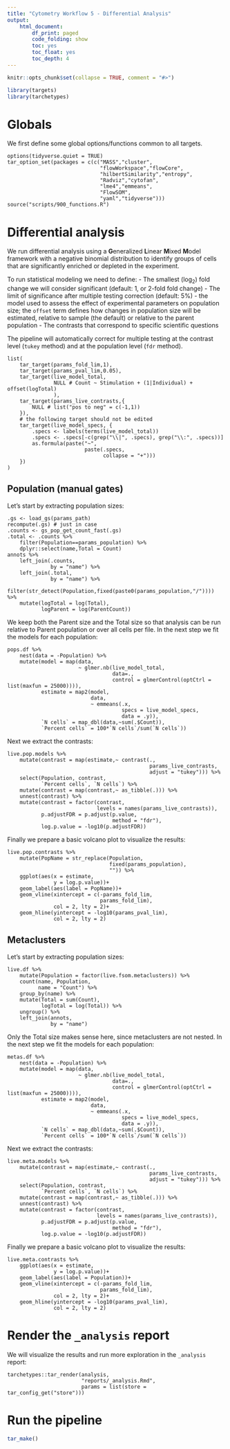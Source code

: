 ```yaml
---
title: "Cytometry Workflow 5 - Differential Analysis"
output: 
    html_document:
        df_print: paged
        code_folding: show
        toc: yes
        toc_float: yes
        toc_depth: 4
---
```


```r
knitr::opts_chunk$set(collapse = TRUE, comment = "#>")
```

```r
library(targets)
library(tarchetypes)
```

# Globals

We first define some global options/functions common to all targets.

```targets
options(tidyverse.quiet = TRUE)
tar_option_set(packages = c(c("MASS","cluster",
                              "flowWorkspace","flowCore",
                              "hilbertSimilarity","entropy",
                              "Radviz","cytofan",
                              "lme4","emmeans",
                              "FlowSOM",
                              "yaml","tidyverse")))
source("scripts/900_functions.R")
```

# Differential analysis

We run differential analysis using a **G**eneralized **L**inear **M**ixed **M**odel framework with a negative binomial distribution to identify groups of cells that are significantly enriched or depleted in the experiment.

To run statistical modeling we need to define:
  - The smallest (log~2~) fold change we will consider significant (default: 1, or 2-fold fold change)
  - The limit of significance after multiple testing correction (default: 5%)
  - the model used to assess the effect of experimental parameters on population size; the `offset` term defines how changes in population size will be estimated, relative to sample (the default) or relative to the parent population
  - The contrasts that correspond to specific scientific questions

The pipeline will automatically correct for multiple testing at the contrast level (`tukey` method) and at the population level (`fdr` method).

```targets
list(
    tar_target(params_fold_lim,1),
    tar_target(params_pval_lim,0.05),
    tar_target(live_model_total,
               NULL # Count ~ Stimulation + (1|Individual) + offset(logTotal)
               ),
    tar_target(params_live_contrasts,{
        NULL # list("pos to neg" = c(-1,1))
    }),
    # the following target should not be edited
    tar_target(live_model_specs, {
        .specs <- labels(terms(live_model_total))
        .specs <- .specs[-c(grep("\\|", .specs), grep("\\:", .specs))]
        as.formula(paste("~",
                         paste(.specs,
                               collapse = "+")))
    })
)
```

## Population (manual gates)

Let's start by extracting population sizes:

```targets
.gs <- load_gs(params_path)
recompute(.gs) # just in case
.counts <- gs_pop_get_count_fast(.gs)
.total <- .counts %>% 
    filter(Population==params_population) %>% 
    dplyr::select(name,Total = Count)
annots %>%
    left_join(.counts,
              by = "name") %>%
    left_join(.total,
              by = "name") %>%
    filter(str_detect(Population,fixed(paste0(params_population,"/")))) %>% 
    mutate(logTotal = log(Total),
           logParent = log(ParentCount))
```

We keep both the Parent size and the Total size so that analysis can be run relative to Parent population or over all cells per file. In the next step we fit the models for each population:

```targets
pops.df %>% 
    nest(data = -Population) %>% 
    mutate(model = map(data,
                       ~ glmer.nb(live_model_total,
                                  data=.,
                                  control = glmerControl(optCtrl = list(maxfun = 25000)))),
           estimate = map2(model,
                           data,
                           ~ emmeans(.x,
                                     specs = live_model_specs,
                                     data = .y)),
           `N cells` = map_dbl(data,~sum(.$Count)),
           `Percent cells` = 100*`N cells`/sum(`N cells`))
```

Next we extract the contrasts:

```targets
live.pop.models %>% 
    mutate(contrast = map(estimate,~ contrast(.,
                                              params_live_contrasts,
                                              adjust = "tukey"))) %>% 
    select(Population, contrast, 
           `Percent cells`, `N cells`) %>% 
    mutate(contrast = map(contrast,~ as_tibble(.))) %>% 
    unnest(contrast) %>% 
    mutate(contrast = factor(contrast,
                             levels = names(params_live_contrasts)),
           p.adjustFDR = p.adjust(p.value,
                                  method = "fdr"),
           log.p.value = -log10(p.adjustFDR))
```

Finally we prepare a basic volcano plot to visualize the results:

```targets
live.pop.contrasts %>% 
    mutate(PopName = str_replace(Population,
                                 fixed(params_population),
                                 "")) %>% 
    ggplot(aes(x = estimate,
               y = log.p.value))+
    geom_label(aes(label = PopName))+
    geom_vline(xintercept = c(-params_fold_lim,
                              params_fold_lim),
               col = 2, lty = 2)+
    geom_hline(yintercept = -log10(params_pval_lim),
               col = 2, lty = 2)
```

## Metaclusters

Let's start by extracting population sizes:

```targets
live.df %>% 
    mutate(Population = factor(live.fsom.metaclusters)) %>% 
    count(name, Population,
          name = "Count") %>% 
    group_by(name) %>% 
    mutate(Total = sum(Count),
           logTotal = log(Total)) %>% 
    ungroup() %>% 
    left_join(annots,
              by = "name")
```

Only the Total size makes sense here, since metaclusters are not nested. In the next step we fit the models for each population:

```targets
metas.df %>% 
    nest(data = -Population) %>% 
    mutate(model = map(data,
                       ~ glmer.nb(live_model_total,
                                  data=.,
                                  control = glmerControl(optCtrl = list(maxfun = 25000)))),
           estimate = map2(model,
                           data,
                           ~ emmeans(.x,
                                     specs = live_model_specs,
                                     data = .y)),
           `N cells` = map_dbl(data,~sum(.$Count)),
           `Percent cells` = 100*`N cells`/sum(`N cells`))
```

Next we extract the contrasts:

```targets
live.meta.models %>% 
    mutate(contrast = map(estimate,~ contrast(.,
                                              params_live_contrasts,
                                              adjust = "tukey"))) %>% 
    select(Population, contrast, 
           `Percent cells`, `N cells`) %>% 
    mutate(contrast = map(contrast,~ as_tibble(.))) %>% 
    unnest(contrast) %>% 
    mutate(contrast = factor(contrast,
                             levels = names(params_live_contrasts)),
           p.adjustFDR = p.adjust(p.value,
                                  method = "fdr"),
           log.p.value = -log10(p.adjustFDR))
```

Finally we prepare a basic volcano plot to visualize the results:

```targets
live.meta.contrasts %>% 
    ggplot(aes(x = estimate,
               y = log.p.value))+
    geom_label(aes(label = Population))+
    geom_vline(xintercept = c(-params_fold_lim,
                              params_fold_lim),
               col = 2, lty = 2)+
    geom_hline(yintercept = -log10(params_pval_lim),
               col = 2, lty = 2)
```

# Render the `_analysis` report

We will visualize the results and run more exploration in the `_analysis` report:

```targets
tarchetypes::tar_render(analysis,
                        "reports/_analysis.Rmd",
                        params = list(store = tar_config_get("store")))
```

# Run the pipeline

```r
tar_make()
```
